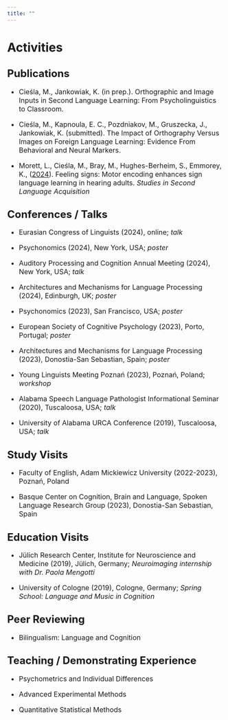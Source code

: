 ```yaml
---
title: ""
---
```


# Activities

## <font size = "5">Publications</font>

<font size = "3">

-   Cieśla, M., Jankowiak, K. (in prep.). Orthographic and Image Inputs in Second Language Learning: From Psycholinguistics to Classroom.

-   Cieśla, M., Kapnoula, E. C., Pozdniakov, M., Gruszecka, J., Jankowiak, K. (submitted). The Impact of Orthography Versus Images on Foreign Language Learning: Evidence From Behavioral and Neural Markers.

-   Morett, L., Cieśla, M., Bray, M., Hughes-Berheim, S., Emmorey, K., (<a href = "https://www.cambridge.org/core/journals/studies-in-second-language-acquisition/article/feeling-signs-motor-encoding-enhances-sign-language-learning-in-hearing-adults/007AF08B353F15DD7E8298B92001D05D" target = "_blank">2024</a>). Feeling signs: Motor encoding enhances sign language learning in hearing adults. *Studies in Second Language Acquisition*

</font>

## <font size = "5">Conferences / Talks</font>

<font size = "3">

-   Eurasian Congress of Linguists (2024), online; *talk*

-   Psychonomics (2024), New York, USA; *poster*

-   Auditory Processing and Cognition Annual Meeting (2024), New York, USA; *talk*

-   Architectures and Mechanisms for Language Processing (2024), Edinburgh, UK; *poster*

-   Psychonomics (2023), San Francisco, USA; *poster*

-   European Society of Cognitive Psychology (2023), Porto, Portugal; *poster*

-   Architectures and Mechanisms for Language Processing (2023), Donostia-San Sebastian, Spain; *poster*

-   Young Linguists Meeting Poznań (2023), Poznań, Poland; *workshop*

-   Alabama Speech Language Pathologist Informational Seminar (2020), Tuscaloosa, USA; *talk*

-   University of Alabama URCA Conference (2019), Tuscaloosa, USA; *talk*

</font>

## <font size = "5">Study Visits</font>

<font size = "3">

-   Faculty of English, Adam Mickiewicz University (2022-2023), Poznań, Poland

-   Basque Center on Cognition, Brain and Language, Spoken Language Research Group (2023), Donostia-San Sebastian, Spain

</font>

## <font size = "5">Education Visits</font>

<font size="3">

-   Jülich Research Center, Institute for Neuroscience and Medicine (2019), Jülich, Germany; *Neuroimaging internship with Dr. Paola Mengotti*

-   University of Cologne (2019), Cologne, Germany; *Spring School: Language and Music in Cognition*

</font>

## <font size = "5">Peer Reviewing</font>

<font size = "3">

-   Bilingualism: Language and Cognition

</font>

## <font size = "5">Teaching / Demonstrating Experience </font>

<font size="3">

-   Psychometrics and Individual Differences

-   Advanced Experimental Methods

-   Quantitative Statistical Methods

</font>
